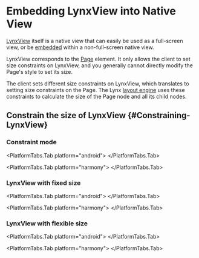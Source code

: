 
# Embedding LynxView into Native View

[LynxView](/guide/spec#lynxview) itself is a native view that can easily be used as a full-screen view, or be [embedded](/guide/spec#embedded) within a non-full-screen native view.

LynxView corresponds to the [Page](/api/elements/built-in/page) element. It only allows the client to set size constraints on LynxView, and you generally cannot directly modify the Page's style to set its size.

The client sets different size constraints on LynxView, which translates to setting size constraints on the Page.
The Lynx [layout engine](/guide/spec#starlight) uses these constraints to calculate the size of the Page node and all its child nodes.

## Constrain the size of LynxView \{#Constraining-LynxView}

### Constraint mode

<PlatformTabs hashKey="platform">
<PlatformTabs.Tab platform="ios">
<ModeiOS />
</PlatformTabs.Tab>

<PlatformTabs.Tab platform="android">
  <ModeAndroid />
</PlatformTabs.Tab>

<PlatformTabs.Tab platform="harmony">
  <ModeHarmony />
</PlatformTabs.Tab>

</PlatformTabs>

### LynxView with fixed size


<PlatformTabs hashKey="platform">
<PlatformTabs.Tab platform="ios">
<FixediOS />
</PlatformTabs.Tab>

<PlatformTabs.Tab platform="android">
  <FixedAndroid />
</PlatformTabs.Tab>

<PlatformTabs.Tab platform="harmony">
  <FixedHarmony />
</PlatformTabs.Tab>

</PlatformTabs>

### LynxView with flexible size


<PlatformTabs hashKey="platform">
<PlatformTabs.Tab platform="ios">
<FlexiOS />
</PlatformTabs.Tab>

<PlatformTabs.Tab platform="android">
  <FlexAndroid />
</PlatformTabs.Tab>

<PlatformTabs.Tab platform="harmony">
  <FlexHarmony />
</PlatformTabs.Tab>

</PlatformTabs>

